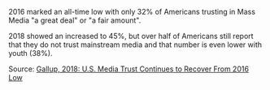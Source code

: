 2016 marked an all-time low with only 32% of Americans trusting in Mass Media "a great deal" or "a fair amount".

2018 showed an increased to 45%, but over half of Americans still report that they do not trust mainstream media and that number is even lower with youth (38%).

Source: [Gallup, 2018: U.S. Media Trust Continues to Recover From 2016 Low](https://news.gallup.com/poll/243665/media-trust-continues-recover-2016-low.aspx)
